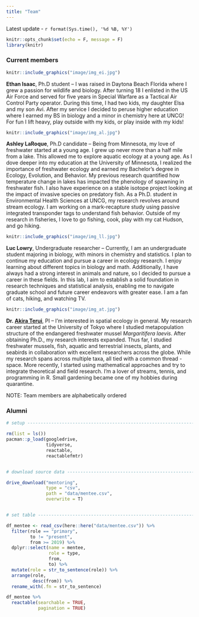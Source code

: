 ```yaml
---
title: "Team"
---
```


Latest update - `r format(Sys.time(), '%d %B, %Y')`

```r
knitr::opts_chunk$set(echo = F, message = F)
library(knitr)
```

### Current members

::: float-image
```r
knitr::include_graphics("image/img_ei.jpg")
```

**Ethan Isaac**, Ph.D student -- I was raised in Daytona Beach Florida where I grew a passion for wildlife and biology. After turning 18 I enlisted in the US Air Force and served for five years in Special Warfare as a Tactical Air Control Party operator. During this time, I had two kids, my daughter Elsa and my son Avi. After my service I decided to peruse higher education where I earned my BS in biology and a minor in chemistry here at UNCG! For fun I lift heavy, play outside with my kids, or play inside with my kids!
:::

::: float-image
```r
knitr::include_graphics("image/img_al.jpg")
```

**Ashley LaRoque**, Ph.D candidate -- Being from Minnesota, my love of freshwater started at a young age. I grew up never more than a half mile from a lake. This allowed me to explore aquatic ecology at a young age. As I dove deeper into my education at the University of Minnesota, I realized the importance of freshwater ecology and earned my Bachelor's degree in Ecology, Evolution, and Behavior. My previous research quantified how temperature change in lakes has impacted the phenology of spawning in freshwater fish. I also have experience on a stable isotope project looking at the impact of invasive species on predatory fish. As a Ph.D. student in Environmental Health Sciences at UNCG, my research revolves around stream ecology. I am working on a mark-recapture study using passive integrated transponder tags to understand fish behavior. Outside of my research in fisheries, I love to go fishing, cook, play with my cat Hudson, and go hiking.
:::

::: float-image
```r
knitr::include_graphics("image/img_ll.jpg")
```

**Luc Lowry**, Undergraduate researcher -- Currently, I am an undergraduate student majoring in biology, with minors in chemistry and statistics. I plan to continue my education and pursue a career in ecology research. I enjoy learning about different topics in biology and math. Additionally, I have always had a strong interest in animals and nature, so I decided to pursue a career in these fields. In this lab, I aim to establish a solid foundation in research techniques and statistical analysis, enabling me to navigate graduate school and future career endeavors with greater ease. I am a fan of cats, hiking, and watching TV.
:::

::: float-image
```r
knitr::include_graphics("image/img_at.jpg")
```

**Dr. [Akira Terui](https://scholar.google.com/citations?user=H9OuCKsAAAAJ&hl=ja&authuser=1)**, PI -- I'm interested in spatial ecology in general. My research career started at the University of Tokyo where I studied metapopulation structure of the endangered freshwater mussel *Margaritifera laevis*. After obtaining Ph.D., my research interests expanded. Thus far, I studied freshwater mussels, fish, aquatic and terrestrial insects, plants, and seabirds in collaboration with excellent researchers across the globe. While my research spans across multiple taxa, all tied with a common thread - space. More recently, I started using mathematical approaches and try to integrate theoretical and field research. I'm a lover of streams, tennis, and programming in R. Small gardening became one of my hobbies during quarantine.
:::

NOTE: Team members are alphabetically ordered

### Alumni

```r

# setup -------------------------------------------------------------------

rm(list = ls())
pacman::p_load(googledrive,
               tidyverse,
               reactable,
               reactablefmtr)


# download source data ----------------------------------------------------

drive_download("mentoring",
               type = "csv",
               path = "data/mentee.csv",
               overwrite = T)


# set table ---------------------------------------------------------------

df_mentee <- read_csv(here::here("data/mentee.csv")) %>% 
  filter(role == "primary",
         to != "present",
         from >= 2019) %>% 
  dplyr::select(name = mentee,
                role = type,
                from,
                to) %>% 
  mutate(role = str_to_sentence(role)) %>% 
  arrange(role,
          desc(from)) %>% 
  rename_with(.fn = str_to_sentence)

df_mentee %>% 
  reactable(searchable = TRUE,
            pagination = TRUE)

```
